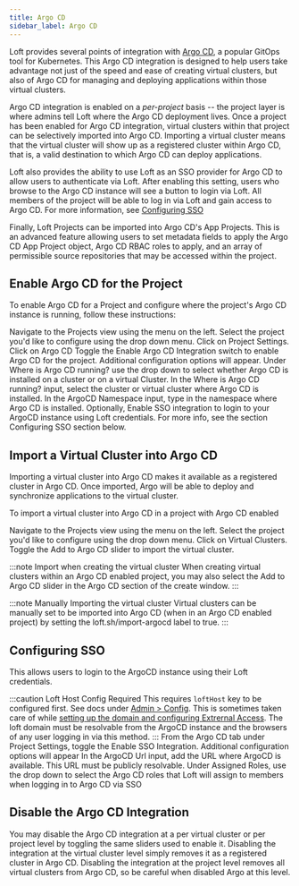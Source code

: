 ```yaml
---
title: Argo CD
sidebar_label: Argo CD
---
```



Loft provides several points of integration with [Argo CD](https://argo-cd.readthedocs.io/), a popular GitOps tool
for Kubernetes. This Argo CD integration is designed to help users take advantage not just of the speed and ease of
creating virtual clusters, but also of Argo CD for managing and deploying applications within those virtual clusters.

Argo CD integration is enabled on a *per-project* basis -- the project layer is where admins tell Loft where the
Argo CD deployment lives. Once a project has been enabled for Argo CD integration, virtual clusters within that
project can be selectively imported into Argo CD. Importing a virtual cluster means that the virtual cluster will
show up as a registered cluster within Argo CD, that is, a valid destination to which Argo CD can deploy applications.

Loft also provides the ability to use Loft as an SSO provider for Argo CD to allow users to authenticate via Loft.
After enabling this setting, users who browse to the Argo CD instance will see a button to login via Loft. All
members of the project will be able to log in via Loft and gain access to Argo CD. For more information, see
[Configuring SSO](#configuring-sso)

Finally, Loft Projects can be imported into Argo CD's App Projects. This is an advanced feature allowing users to
set metadata fields to apply the Argo CD App Project object, Argo CD RBAC roles to apply, and an array of
permissible source repositories that may be accessed within the project.


## Enable Argo CD for the Project

To enable Argo CD for a Project and configure where the project's Argo CD instance is running, follow these instructions:

<Flow id="create-vcluster-template-ui">
    <Step>
        Navigate to the <NavStep>Projects</NavStep> view using the menu on the left.
    </Step>
    <Step>
        Select the project you'd like to configure using the drop down menu.
    </Step>
    <Step>
        Click on <NavStep>Project Settings</NavStep>.
    </Step>
    <Step>
        Click on <NavStep>Argo CD</NavStep>
    </Step>
    <Step>
        Toggle the <Label>Enable Argo CD Integration</Label> switch to enable Argo CD for the project. Additional
        configuration options will appear.
    </Step>
    <Step>
        Under <Label>Where is Argo CD running?</Label> use the drop down to select whether Argo CD is installed on a
        cluster or on a virtual Cluster.
    </Step>
    <Step>
        In the <Label>Where is Argo CD running?</Label> input, select the cluster or virtual cluster where Argo CD
        is installed.
    </Step>
    <Step>
        In the <Label>ArgoCD Namespace</Label> input, type in the namespace where Argo CD is installed.
    </Step>
    <Step>
        Optionally, Enable SSO integration to login to your ArgoCD instance using Loft credentials. For more info, see the section Configuring SSO section below.
    </Step>
</Flow>


## Import a Virtual Cluster into Argo CD

Importing a virtual cluster into Argo CD makes it available as a registered cluster in Argo CD. Once imported, Argo
will be able to deploy and synchronize applications to the virtual cluster.

To import a virtual cluster into Argo CD in a project with Argo CD enabled

<Flow id="create-vcluster-template-ui">
    <Step>
        Navigate to the <NavStep>Projects</NavStep> view using the menu on the left.
    </Step>
    <Step>
        Select the project you'd like to configure using the drop down menu.
    </Step>
    <Step>
        Click on <NavStep>Virtual Clusters</NavStep>.
    </Step>
    <Step>
       Toggle the <Label>Add to Argo CD</Label> slider to import the virtual cluster.
    </Step>
</Flow>

:::note Import when creating the virtual cluster
When creating virtual clusters within an Argo CD enabled project, you may also select the Add to Argo CD slider in
the Argo CD section of the create window.
:::

:::note Manually Importing the virtual cluster
Virtual clusters can be manually set to be imported into Argo CD (when in an Argo CD enabled project) by setting the
loft.sh/import-argocd label to true.
:::


## Configuring SSO

This allows users to login to the ArgoCD instance using their Loft credentials.

:::caution Loft Host Config Required
This requires `loftHost` key to be configured first. See docs under [Admin > Config](../admin/config.mdx).
This is sometimes taken care of while [setting up the domain and configuring Extrernal Access](../getting-started/domain.mdx).
The loft domain must be resolvable from the ArgoCD instance and the browsers of any user logging in via this method.
:::
<Flow id="create-vcluster-template-ui">
    <Step>
        From the <NavStep>Argo CD</NavStep> tab under <NavStep>Project Settings</NavStep>, toggle the <Label>Enable
        SSO Integration</Label>. Additional configuration options will appear
    </Step>
    <Step>
        In the <Label>ArgoCD Url</Label> input, add the URL where ArgoCD is available. This URL must be publicly
        resolvable.
    </Step>
    <Step>
        Under <Label>Assigned Roles</Label>, use the drop down to select the Argo CD roles that Loft will assign
        to members when logging in to Argo CD via SSO
    </Step>
</Flow>


## Disable the  Argo CD Integration

You may disable the Argo CD integration at a per virtual cluster or per project level by toggling the same sliders
used to enable it. Disabling the integration at the  virtual cluster level simply removes it as a registered cluster
in Argo CD. Disabling the integration at the project level removes all virtual clusters from Argo CD, so be careful
when disabled Argo at this level.
